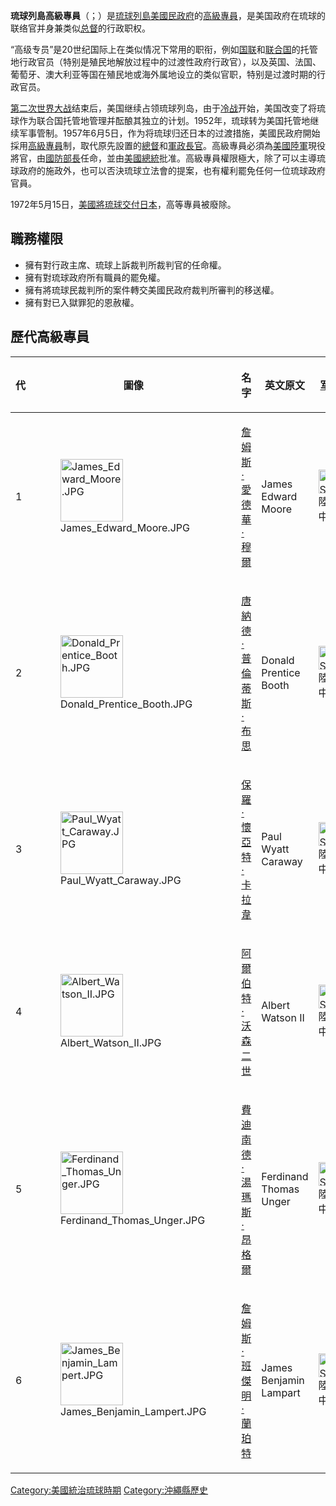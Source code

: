 {{Infobox political post
| political_office = 琉球列島高級專員<br>{{lang|en|High Commissioner of the Ryukyu Islands}}{{en icon}}<br>{{lang|ja|琉球列島高等弁務官}}{{ja icon}}
| country            = 
| insignia           = Seal of High Commissioner of the Ryukyu Islands.JPG
| insigniasize       = 200px
| insigniacaption    = 琉球列島高級專員紋章
| image              = 
| caption            = 
| predecessor        = 琉球列島民政副長官
| successor          = 
| first_officeholder = [[詹姆斯·愛德華·穆爾|詹姆斯·愛德華·穆爾]]
| last_officeholder  = [[詹姆斯·班傑明·蘭珀特|詹姆斯·班傑明·蘭珀特]]
| style              = 
| residence          = 
| appointer          = [[美國國防部長|美國國防部長]]
| deputy             = 
| began              = 1957年6月5日
| ended              = 1972年5月15日
}}
'''琉球列島高級專員'''（{{lang-en|High Commissioner of the Ryukyu Islands}}；{{jpn|j=琉球列島高等弁務官|hg=りゅうきゅうれっとうこうとうべんむかん|rm=Ryūkyū rettō kōtōbenmukan}}）是[[琉球列島美國民政府|琉球列島美國民政府]]的[[高級專員|高級專員]]，是美国政府在琉球的联络官并身兼类似[[总督|总督]]的行政职权。

“高级专员”是20世纪国际上在类似情况下常用的职衔，例如[[国联|国联]]和[[联合国|联合国]]的托管地行政官员（特别是殖民地解放过程中的过渡性政府行政官），以及英国、法国、葡萄牙、澳大利亚等国在殖民地或海外属地设立的类似官职，特别是过渡时期的行政官员。 

[[第二次世界大战|第二次世界大战]]结束后，美国继续占领琉球列岛，由于[[冷战|冷战]]开始，美国改变了将琉球作为联合国托管地管理并酝酿其独立的计划。1952年，琉球转为美国托管地继续军事管制。1957年6月5日，作为将琉球归还日本的过渡措施，美國民政府開始採用[[高級專員|高級專員]]制，取代原先設置的[[總督|總督]]和[[軍政長官|軍政長官]]。高級專員必須為[[美國陸軍|美國陸軍]]現役將官，由[[國防部長|國防部長]]任命，並由[[美國總統|美國總統]]批准。高級專員權限極大，除了可以主導琉球政府的施政外，也可以否決琉球立法會的提案，也有權利罷免任何一位琉球政府官員。

1972年5月15日，[[沖繩返還|美國將琉球交付日本]]，高等專員被廢除。

==職務權限==
*擁有對行政主席、琉球上訴裁判所裁判官的任命權。
*擁有對琉球政府所有職員的罷免權。
*擁有將琉球民裁判所的案件轉交美國民政府裁判所審判的移送權。
*擁有對已入獄罪犯的恩赦權。
==歷代高級專員==
{| class="wikitable" style="text-align:center"
! width=2%  | 代
! 圖像
! 名字
! 英文原文
! [[军衔|军衔]]
! 在職年
|-
| 1
| [[File:James_Edward_Moore.JPG|100px]]
| [[詹姆斯·愛德華·穆爾|詹姆斯·愛德華·穆爾]]
| James Edward Moore
| [[File:US-O9_insignia.svg|38px]] 陸軍中將
| 1957年7月4日-1958年4月30日
|-
| 2
| [[File:Donald_Prentice_Booth.JPG|100px]] 
| [[唐納德·普倫蒂斯·布思|唐納德·普倫蒂斯·布思]]
| Donald Prentice Booth
| [[File:US-O9_insignia.svg|38px]] 陸軍中將
| 1958年5月1日-1961年2月12日
|-
| 3
| [[File:Paul_Wyatt_Caraway.JPG|100px]]
| [[保羅·卡拉韋|保羅·懷亞特·卡拉韋]]
| Paul Wyatt Caraway
| [[File:US-O9_insignia.svg|38px]] 陸軍中將
| 1961年2月16日-1964年7月31日
|-
| 4
| [[File:Albert_Watson_II.JPG|100px]]
| [[阿爾伯特·沃森二世|阿爾伯特·沃森二世]]
| Albert Watson II
| [[File:US-O9_insignia.svg|38px]] 陸軍中將
| 1964年8月1日-1966年10月31日
|-
| 5
| [[File:Ferdinand_Thomas_Unger.JPG|100px]]
| [[費迪南德·湯瑪斯·昂格爾|費迪南德·湯瑪斯·昂格爾]]
| Ferdinand Thomas Unger
| [[File:US-O9_insignia.svg|38px]] 陸軍中將
| 1966年11月2日-1969年1月18日
|-
| 6
| [[File:James_Benjamin_Lampert.JPG|100px]]
| [[詹姆斯·班傑明·蘭珀特|詹姆斯·班傑明·蘭珀特]]
| James Benjamin Lampart
| [[File:US-O9_insignia.svg|38px]] 陸軍中將
| 1969年1月28日-1972年5月14日
|}

{{美國治理琉球時期的統治機構}}
{{琉球列島美國民政府高官}}

[[Category:美國統治琉球時期|Category:美國統治琉球時期]]
[[Category:沖繩縣歷史|Category:沖繩縣歷史]]